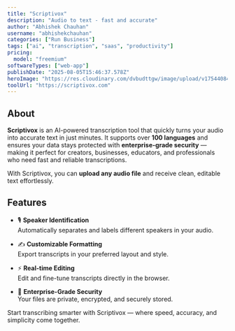 ---
title: "Scriptivox"
description: "Audio to text - fast and accurate"
author: "Abhishek Chauhan"
username: "abhishekchauhan"
categories: ["Run Business"]
tags: ["ai", "transcription", "saas", "productivity"]
pricing:
  model: "freemium"
softwareTypes: ["web-app"]
publishDate: "2025-08-05T15:46:37.578Z"
heroImage: "https://res.cloudinary.com/dvbudttgw/image/upload/v1754408454/bvfvwbppcakdgbqvkbry.png"
toolUrl: "https://scriptivox.com"
---
## About

**Scriptivox** is an AI-powered transcription tool that quickly turns your audio into accurate text in just minutes. It supports over **100 languages** and ensures your data stays protected with **enterprise-grade security** — making it perfect for creators, businesses, educators, and professionals who need fast and reliable transcriptions.

With Scriptivox, you can **upload any audio file** and receive clean, editable text effortlessly.

## Features

- 🎙️ **Speaker Identification**  
  Automatically separates and labels different speakers in your audio.

- ✍️ **Customizable Formatting**  
  Export transcripts in your preferred layout and style.

- ⚡ **Real-time Editing**  
  Edit and fine-tune transcripts directly in the browser.

- 🔐 **Enterprise-Grade Security**  
  Your files are private, encrypted, and securely stored.


Start transcribing smarter with Scriptivox — where speed, accuracy, and simplicity come together.
